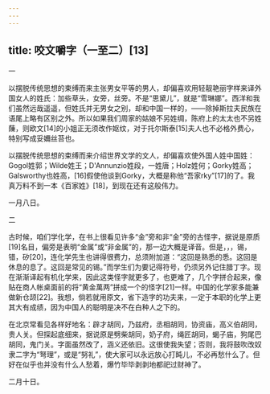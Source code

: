 ```yaml
---
---
---
```

title: 咬文嚼字（一至二）[13]
---




一

以摆脱传统思想的束缚而来主张男女平等的男人，却偏喜欢用轻靓艳丽字样来译外国女人的姓氏：加些草头，女旁，丝旁。不是“思黛儿”，就是“雪琳娜”。西洋和我们虽然远哉遥遥，但姓氏并无男女之别，却和中国一样的，——除掉斯拉夫民族在语尾上略有区别之外。所以如果我们周家的姑娘不另姓绸，陈府上的太太也不另姓蔯，则欧文[14]的小姐正无须改作妪纹，对于托尔斯泰[15]夫人也不必格外费心，特别写成妥嬭丝苔也。

以摆脱传统思想的束缚而来介绍世界文学的文人，却偏喜欢使外国人姓中国姓：Gogol姓郭；Wilde姓王；D'Annunzio姓段，一姓唐；Holz姓何；Gorky姓高；Galsworthy也姓高，[16]假使他谈到Gorky，大概是称他“吾家rky”[17]的了。我真万料不到一本《百家姓》[18]，到现在还有这般伟力。

一月八日。

二

古时候，咱们学化学，在书上很看见许多“金”旁和非“金”旁的古怪字，据说是原质[19]名目，偏旁是表明“金属”或“非金属”的，那一边大概是译音。但是，，，锡，错，矽[20]，连化学先生也讲得很费力，总须附加道：“这回是熟悉的悉。这回是休息的息了。这回是常见的锡。”而学生们为要记得符号，仍须另外记住腊丁字。现在渐渐译起有机化学来，因此这类怪字就更多了，也更难了，几个字拼合起来，像贴在商人帐桌面前的将“黄金萬两”拼成一个的怪字[21]一样。中国的化学家多能兼做新仓颉[22]。我想，倘若就用原文，省下造字的功夫来，一定于本职的化学上更其大有成绩，因为中国人的聪明是决不在白种人之下的。

在北京常看见各样好地名：辟才胡同，乃兹府，丞相胡同，协资庙，高义伯胡同，贵人关。但探起底细来，据说原是劈柴胡同，奶子府，绳匠胡同，蝎子庙，狗尾巴胡同，鬼门关。字面虽然改了，涵义还依旧。这很使我失望；否则，我将鼓吹改奴隶二字为“弩理”，或是“努礼”，使大家可以永远放心打盹儿，不必再愁什么了。但好在似乎也并没有什么人愁着，爆竹毕毕剥剥地都祀过财神了。

二月十日。